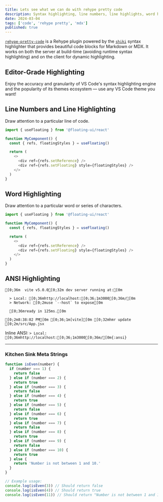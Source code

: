 ```yaml
---
title: Lets see what we can do with rehype pretty code
description: Syntax highlighting, line numbers, line highlights, word highlights
date: 2024-03-04
tags: ['code', 'rehype pretty', 'mdx']
published: true
---
```


[`rehype-pretty-code`](https://github.com/atomiks/rehype-pretty-code) is a Rehype plugin powered by the
[`shiki`](https://github.com/shikijs/shiki) syntax highlighter that provides beautiful code blocks for Markdown or MDX. It works on both the server at build-time (avoiding runtime syntax highlighting) and on the client for dynamic highlighting.

## Editor-Grade Highlighting

<span className='text-zinc-400/80 mix-blend-plus-lighter'>
  Enjoy the accuracy and granularity of VS Code's syntax highlighting engine and the popularity of its themes ecosystem — use any VS Code theme you
  want!
</span>

## Line Numbers and Line Highlighting

Draw attention to a particular line of code.

```js {4} showLineNumbers
import { useFloating } from '@floating-ui/react'

function MyComponent() {
  const { refs, floatingStyles } = useFloating()

  return (
    <>
      <div ref={refs.setReference} />
      <div ref={refs.setFloating} style={floatingStyles} />
    </>
  )
}
```

## Word Highlighting

Draw attention to a particular word or series of characters.

```js /floatingStyles/
import { useFloating } from '@floating-ui/react'

function MyComponent() {
  const { refs, floatingStyles } = useFloating()

  return (
    <>
      <div ref={refs.setReference} />
      <div ref={refs.setFloating} style={floatingStyles} />
    </>
  )
}
```

## ANSI Highlighting

```ansi
[0;36m  vite v5.0.0[0;32m dev server running at:[0m

  > Local: [0;36mhttp://localhost:[0;36;1m3000[0;36m/[0m
  > Network: [0;2muse `--host` to expose[0m

  [0;36mready in 125ms.[0m

[0;2m8:38:02 PM[0m [0;36;1m[vite][0m [0;32mhmr update [0;2m/src/App.jsx
```

Inline ANSI: `> Local: [0;36mhttp://localhost:[0;36;1m3000[0;36m/[0m{:ansi}`

---

### Kitchen Sink Meta Strings

```js showLineNumbers {2-4} title="isEven.js" /console/ caption="Im a caption"
function isEven(number) {
  if (number === 1) {
    return false
  } else if (number === 2) {
    return true
  } else if (number === 3) {
    return false
  } else if (number === 4) {
    return true
  } else if (number === 5) {
    return false
  } else if (number === 6) {
    return true
  } else if (number === 7) {
    return false
  } else if (number === 8) {
    return true
  } else if (number === 9) {
    return false
  } else if (number === 10) {
    return true
  } else {
    return 'Number is not between 1 and 10.'
  }
}

// Example usage:
console.log(isEven(3)) // Should return false
console.log(isEven(4)) // Should return true
console.log(isEven(11)) // Should return "Number is not between 1 and 10."
```

